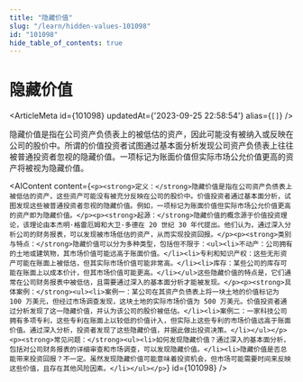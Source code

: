 ```yaml
---
title: "隐藏价值"
slug: "/learn/hidden-values-101098"
id: "101098"
hide_table_of_contents: true
---
```



# 隐藏价值

<ArticleMeta id={101098} updatedAt={'2023-09-25 22:58:54'} alias={`[]`} />
<div className='border-solid border-b border-t-0 my-4 border-[var(--ifm-color-gray-300)]' />

隐藏价值是指在公司资产负债表上的被低估的资产，因此可能没有被纳入或反映在公司的股价中。所谓的价值投资者试图通过基本面分析发现公司资产负债表上往往被普通投资者忽视的隐藏价值。一项标记为账面价值但实际市场公允价值更高的资产将被视为隐藏价值。

<AIContent content={`<p><strong>定义：</strong>隐藏价值是指在公司资产负债表上被低估的资产，这些资产可能没有被充分反映在公司的股价中。价值投资者通过基本面分析，试图发现这些被普通投资者忽视的隐藏价值。例如，一项标记为账面价值但实际市场公允价值更高的资产即为隐藏价值。</p><p><strong>起源：</strong>隐藏价值的概念源于价值投资理论，该理论由本杰明·格雷厄姆和大卫·多德在 20 世纪 30 年代提出。他们认为，通过深入分析公司的财务报表，可以发现被市场低估的资产，从而实现投资回报。</p><p><strong>类别与特点：</strong>隐藏价值可以分为多种类型，包括但不限于：<ul><li>不动产：公司拥有的土地或建筑物，其市场价值可能远高于账面价值。</li><li>专利和知识产权：这些无形资产可能在账面上被低估，但其实际市场价值可能非常高。</li><li>库存：某些公司的库存可能在账面上以成本价计，但其市场价值可能更高。</li></ul>这些隐藏价值的特点是，它们通常在公司财务报表中被低估，且需要通过深入的基本面分析才能被发现。</p><p><strong>具体案例：</strong><ul><li>案例一：某公司在其资产负债表上将一块土地的价值标记为 100 万美元，但经过市场调查发现，这块土地的实际市场价值为 500 万美元。价值投资者通过分析发现了这一隐藏价值，并认为该公司的股价被低估。</li><li>案例二：一家科技公司拥有多项专利，这些专利在账面上以较低的价值计入，但实际上这些专利的市场价值远高于账面价值。通过深入分析，投资者发现了这些隐藏价值，并据此做出投资决策。</li></ul></p><p><strong>常见问题：</strong><ul><li>如何发现隐藏价值？通过深入的基本面分析，包括对公司财务报表的详细审查和市场调查，可以发现隐藏价值。</li><li>隐藏价值是否总能带来投资回报？不一定。虽然发现隐藏价值可能意味着投资机会，但市场可能需要时间来反映这些价值，且存在其他风险因素。</li></ul></p>`} id={101098} />
